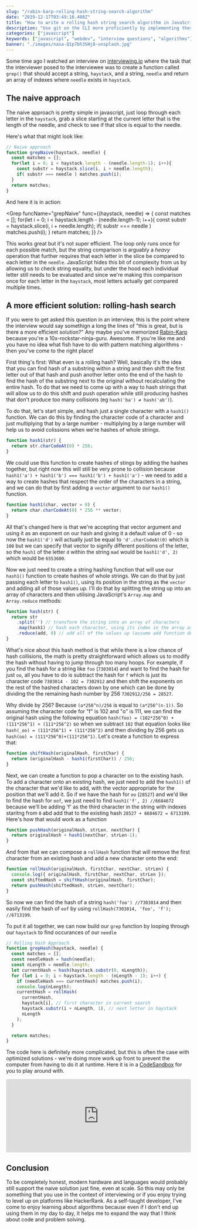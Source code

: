 ```yaml
---
slug: "/rabin-karp-rolling-hash-string-search-algorithm"
date: "2019-12-17T03:49:16.408Z"
title: "How to write a rolling hash string search algorithm in JavaScript"
description: "Use git on the CLI more proficiently by implementing these shortcuts"
categories: ["javascript"]
keywords: ["javascript", "webdev", "interview questions", "algorithms"]
banner: "./images/nasa-Q1p7bh3SHj8-unsplash.jpg"
---
```



Some time ago I watched an interview on [interviewing.io](interviewing.io) where the task that the interviewer posed to the interviewee was to create a function called `grep()` that should accept a string, `haystack`, and a string, `needle` and return an array of indexes where `needle` exists in `haystack`.

## The naive approach

The naive approach is pretty simple in javascript, just loop through each letter in the `haystack`, grab a slice starting at the current letter that is the length of the needle, and check to see if that slice is equal to the needle.

Here's what that might look like:

```js 
// Naive approach
function grepNaive(haystack, needle) {
  const matches = [];
  for(let i = 0; i < haystack.length - (needle.length-1); i++){
    const substr = haystack.slice(i, i + needle.length);
    if( substr === needle ) matches.push(i);
  } 
  return matches; 
}
```

And here it is in action: 

<Grep funcName="grepNaive" func={(haystack, needle) => {
  const matches = [];
  for(let i = 0; i < haystack.length - (needle.length-1); i++){
    const substr = haystack.slice(i, i + needle.length);
    if( substr === needle ) matches.push(i);
  } 
  return matches; 
}} />

This works great but it's not super efficient. The loop only runs once for each possible match, but the string comparison is arguably a _heavy_ operation that further requires that each letter in the slice be compared to each letter in the `needle`. JavaScript hides this bit of complexity from us by allowing us to check string equality, but under the hood each individual letter still needs to  be evaluated and since we're making this comparison once for each letter in the `haystack`, most letters actually get compared multiple times. 

## A more efficient solution: rolling-hash search

If you were to get asked this question in an interview, this is the point where the interview would say somethign a long the lines of "this is great, but is there a more efficient solution?" Any maybe you've memorized [Rabin-Karp](https://www.geeksforgeeks.org/rabin-karp-algorithm-for-pattern-searching/) because you're a 10x-rockstar-ninja-guru. Awesome. If you're like me and you have no idea what fish have to do with pattern matching algorithms - then you've come to the right place!

First thing's first: What even is a rolling hash? Well, basically it's the idea that you can find hash of a substring within a string and then shift the first letter out of that hash and push another letter onto the end of the hash to find the hash of the substring next to the original without recalculating the entire hash. To do that we need to come up with a way to hash strings that will allow us to do this shift and push operation while still producing hashes that don't produce too many collisions (eg `hash('ba') ≠ hash('ab')`).

To do that, let's start simple, and hash just a single character with a `hash1()` function. We can do this by finding the character code of a character and just multiplying that by a large number - multiplying by a large number will help us to avoid colissions when we're hashes of whole strings.

```js
function hash1(str) {
  return str.charCodeAt(0) * 256;
}
```

We could use this function to create hashes of stings by adding the hashes together, but right now this will still be very prone to collision because `hash1('a') + hash1('b') === hash1('b') + hash1('a')` - we need to add a way to create hashes that respect the order of the characters in a string, and we can do that by first adding a `vector` argument to our `hash1()` function.

```js
function hash1(char, vector = 0) {
  return char.charCodeAt(0) * 256 ** vector;
}
```

All that's changed here is that we're accepting that vector argument and using it as an exponent on our hash and giving it a default value of 0 - so now the `hash1('d')` will actually just be equal to `'d'.charCodeAt(0)` which is `100` but we can specify that vector to signify different positions of the letter, so the `hash1` of the letter `d` within the string `mad` would be `hash1('d', 2)` which would be `6553600`.

Now we just need to create a string hashing function that will use our `hash1()` function to create hashes of whole strings. We can do that by just passing each letter to `hash1()`, using its position in the string as the `vector` and adding all of those values up. I'll do that by splitting the string up into an array of characters and then utilising JavaScript's `Array.map` and `Array.reduce` methods:

```js
function hash(str) {
  return str
    .split('') // transform the string into an array of characters
    .map(hash1) // hash each character, using its index in the array as vector
    .reduce(add, 0) // add all of the values up (assume add function defined as `(a,b) => a+b`)
}
```

What's nice about this hash method is that while there is a low chance of hash collisions, the math is pretty straightforward which allows us to modify the hash without having to jump through too many hoops. For example, if you find the hash for a string like `foo` (`7303014`) and want to find the hash for just `oo`, all you have to do is subtract the hash for `f` which is just its character code `7303014 - 102 = 7302912` and then shift the exponents on the rest of the hashed characters down by one which can be done by dividing the the remaining hash number by 256 `7302912/256 = 28527`.

Why divide by 256? Because `(a*256^n)/256` is equal to `(a*256^(n-1))`. So assuming the character code for "f" is 102 and "o" is 111, we can find the original hash using the following equation `hash(foo) = (102*256^0) + (111*256^1) + (111*256^2)` so when we subtract `102` that equation looks like `hash(_oo) = (111*256^1) + (111*256^2)` and then dividing by 256 gets us `hash(oo) = (111*256^0)+(111*256^1)`. Let's create a function to express that: 

```js
function shiftHash(originalHash, firstChar) {
  return (originalHash - hash1(firstChar)) / 256;
}
```

Next, we can create a function to pop a character on to the existing hash. To add a character onto an existing hash, we just need to add the `hash1()` of the character that we'd like to add, with the vector appropriate for the position that we'll add it. So if we have the hash for `oo` (`28527`) and we'd like to find the hash for `oof`, we just need to find `hash1('f', 2) //6684672` because we'll be adding 'f' as the third character in the string with indexes staritng from `0` abd add that to the existing hash `28527 + 6684672 = 6713199`. Here's how that would work as a function

```js
function pushHash(originalHash, strLen, nextChar) {
  return originalHash + hash1(nextChar, strLen-1);
}
```

And from that we can compose a `rollHash` function that will remove the first character from an existing hash and add a new character onto the end:

```js
function rollHash(originalHash, firstChar, nextChar, strLen) {
  console.log({ originalHash, firstChar, nextChar, strLen });
  const shiftedHash = shiftHash(originalHash, firstChar);
  return pushHash(shiftedHash, strLen, nextChar);
}
```

So now we can find the hash of a string `hash('foo') //7303014` and then easily find the hash of `oof` by using `rollHash(7303014, 'foo', 'f'); //6713199`.

To put it all together, we can now build our `grep` function by looping through our `haystack` to find occurances of our `needle`

```js 
// Rolling Hash Approach
function grepHash(haystack, needle) {
  const matches = [];
  const needleHash = hash(needle);
  const nLength = needle.length;
  let currentHash = hash(haystack.substr(0, nLength));
  for (let i = 0; i < haystack.length - (nLength - 1); i++) {
    if (needleHash === currentHash) matches.push(i);
    console.log(nLength);
    currentHash = rollHash(
      currentHash,
      haystack[i], // first character in current search
      haystack.substr(i + nLength, 1), // next letter in haystack
      nLength
    );
  }

  return matches;
}
```

Tne code here is definitely more complicated, but this is often the case with optimized solutions - we're doing more work up front to prevent the computer from having to do it at runtime. Here it is in a [CodeSandbox](https://codesandbox.io/s/funny-driscoll-huj8d?fontsize=14&hidenavigation=1&theme=dark) for you to play around with.

<Example name="grepHash() on codeSandbox">
  <iframe
     src="https://codesandbox.io/embed/funny-driscoll-huj8d?fontsize=14&hidenavigation=1&theme=dark"
     style="width:100%; height:200px; border:0; border-radius: 4px; overflow:hidden;"
     title="Rolling Hash String Search Algorithm"
     allow="geolocation; microphone; camera; midi; vr; accelerometer; gyroscope; payment; ambient-light-sensor; encrypted-media; usb"
     sandbox="allow-modals allow-forms allow-popups allow-scripts allow-same-origin"
   ></iframe>
</Example>

## Conclusion

To be completely honest, modern hardware and languages would probably still support the naive solution just fine, even at scale. So this may only be something that you use in the context of interviewing or if you enjoy trying to level up on platforms like HackerRank. As a self-taught developer, I've come to enjoy learning about algorithms because even if I don't end up using them in my day to day, it helps me to expand the way that I think about code and problem solving.